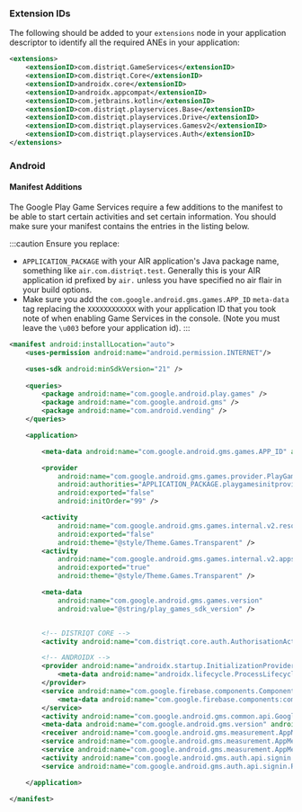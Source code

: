 
### Extension IDs

The following should be added to your `extensions` node in your application descriptor to identify all the required ANEs in your application:

```xml
<extensions>
	<extensionID>com.distriqt.GameServices</extensionID>
	<extensionID>com.distriqt.Core</extensionID>
	<extensionID>androidx.core</extensionID>
	<extensionID>androidx.appcompat</extensionID>
	<extensionID>com.jetbrains.kotlin</extensionID>
	<extensionID>com.distriqt.playservices.Base</extensionID>
	<extensionID>com.distriqt.playservices.Drive</extensionID>
	<extensionID>com.distriqt.playservices.Gamesv2</extensionID>
	<extensionID>com.distriqt.playservices.Auth</extensionID>
</extensions>
```




### Android

#### Manifest Additions

The Google Play Game Services require a few additions to the manifest to be able to start certain 
activities and set certain information. You should make sure your manifest contains the entries in the listing below.

:::caution
Ensure you replace:
- `APPLICATION_PACKAGE` with your AIR application's Java package name, something like `air.com.distriqt.test`. Generally this is your AIR application id prefixed by `air.` unless you have specified no air flair in your build options.
- Make sure you add the `com.google.android.gms.games.APP_ID` `meta-data` tag replacing the `XXXXXXXXXXXX` with your application ID that you took note of when enabling Game Services in the console. (Note you must leave the `\u003` before your application id).
:::

```xml
<manifest android:installLocation="auto">
	<uses-permission android:name="android.permission.INTERNET"/>

	<uses-sdk android:minSdkVersion="21" />
	
	<queries>
		<package android:name="com.google.android.play.games" />
		<package android:name="com.google.android.gms" />
		<package android:name="com.android.vending" />
	</queries>

	<application>

		<meta-data android:name="com.google.android.gms.games.APP_ID" android:value="\u003XXXXXXXXXXXX"/>

		<provider
			android:name="com.google.android.gms.games.provider.PlayGamesInitProvider"
			android:authorities="APPLICATION_PACKAGE.playgamesinitprovider"
			android:exported="false"
			android:initOrder="99" />

		<activity
			android:name="com.google.android.gms.games.internal.v2.resolution.GamesResolutionActivity"
			android:exported="false"
			android:theme="@style/Theme.Games.Transparent" />
		<activity
			android:name="com.google.android.gms.games.internal.v2.appshortcuts.PlayGamesAppShortcutsActivity"
			android:exported="true"
			android:theme="@style/Theme.Games.Transparent" />

		<meta-data
			android:name="com.google.android.gms.games.version"
			android:value="@string/play_games_sdk_version" />


		<!-- DISTRIQT CORE -->
		<activity android:name="com.distriqt.core.auth.AuthorisationActivity" android:exported="false" android:theme="@android:style/Theme.Translucent.NoTitleBar"/>

		<!-- ANDROIDX -->
		<provider android:name="androidx.startup.InitializationProvider" android:authorities="air.com.airnativeextensions.test.androidx-startup" android:exported="false">
			<meta-data android:name="androidx.lifecycle.ProcessLifecycleInitializer" android:value="androidx.startup" />
		</provider>
		<service android:name="com.google.firebase.components.ComponentDiscoveryService" android:exported="false">
			<meta-data android:name="com.google.firebase.components:com.google.firebase.analytics.connector.internal.AnalyticsConnectorRegistrar" android:value="com.google.firebase.components.ComponentRegistrar"/>
		</service>
		<activity android:name="com.google.android.gms.common.api.GoogleApiActivity" android:exported="false" android:theme="@android:style/Theme.Translucent.NoTitleBar"/>
		<meta-data android:name="com.google.android.gms.version" android:value="@integer/google_play_services_version"/>
		<receiver android:name="com.google.android.gms.measurement.AppMeasurementReceiver" android:enabled="true" android:exported="false"/>
		<service android:name="com.google.android.gms.measurement.AppMeasurementService" android:enabled="true" android:exported="false"/>
		<service android:name="com.google.android.gms.measurement.AppMeasurementJobService" android:enabled="true" android:exported="false" android:permission="android.permission.BIND_JOB_SERVICE"/>
		<activity android:name="com.google.android.gms.auth.api.signin.internal.SignInHubActivity" android:excludeFromRecents="true" android:exported="false" android:theme="@android:style/Theme.Translucent.NoTitleBar"/>
		<service android:name="com.google.android.gms.auth.api.signin.RevocationBoundService" android:exported="true" android:permission="com.google.android.gms.auth.api.signin.permission.REVOCATION_NOTIFICATION" android:visibleToInstantApps="true"/>

	</application>
	
</manifest>
```

